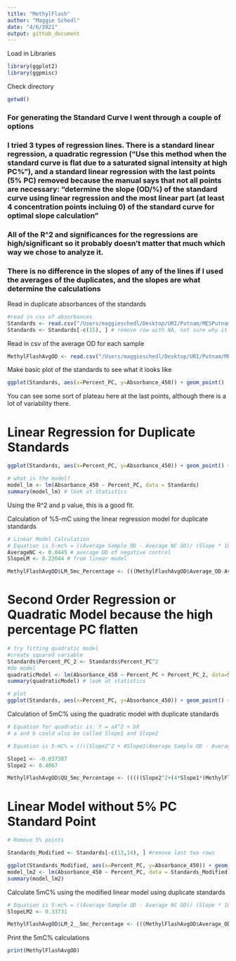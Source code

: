```yaml
---
title: "MethylFlash"
author: "Maggie Schedl"
date: "4/6/2021"
output: github_document
---
```

Load in Libraries
```r
library(ggplot2)
library(ggpmisc)
```
Check directory
```r
getwd()
```

### For generating the Standard Curve I went through a couple of options
### I tried 3 types of regression lines.  There is a standard linear regression, a quadratic regression ("Use this method when the standard curve is flat due to a saturated signal intensity at high PC%"), and a standard linear regression with the last points (5% PC) removed because the manual says that not all points are necessary: "determine the slope (OD/%) of the standard curve using linear regression and the most linear part (at least 4 concentration points incluing 0) of the standard curve for optimal slope calculation" 
### All of the R^2 and significances for the regressions are high/significant so it probably doesn't matter that much which way we chose to analyze it. 
### There is no difference in the slopes of any of the lines if I used the averages of the duplicates, and the slopes are what determine the calculations 



Read in duplicate absorbances of the standards 
```r
#read in csv of absorbances
Standards <- read.csv("/Users/maggieschedl/Desktop/URI/Putnam/MESPutnam_Open_Lab_Notebook/csv_files/PC_Standard_Curve.csv")
Standards <- Standards[-c(15), ] # remove row with NA, not sure why it inputs like that
```

Read in csv of the average OD for each sample
```r
MethylFlashAvgOD <- read.csv("/Users/maggieschedl/Desktop/URI/Putnam/MESPutnam_Open_Lab_Notebook/csv_files/MethylFlash-20210402-Average.csv")
```

Make basic plot of the standards to see what it looks like
```r
ggplot(Standards, aes(x=Percent_PC, y=Absorbance_450)) + geom_point()
```
You can see some sort of plateau here at the last points, although there is a lot of variability there. 

# Linear Regression for Duplicate Standards
```r
ggplot(Standards, aes(x=Percent_PC, y=Absorbance_450)) + geom_point() + geom_smooth(method=lm, se=FALSE) + stat_poly_eq(formula = y ~ x , aes(label = paste(..eq.label.., ..rr.label.., sep = "~~~")), parse = TRUE) 

# what is the model?
model_lm <- lm(Absorbance_450 ~ Percent_PC, data = Standards)
summary(model_lm) # look at statistics
```
Using the R^2 and p value, this is a good fit. 

Calculation of %5-mC using the linear regression model for duplicate standards

```r
# Linear Model Calculation
# Equation is 5-mc% = ((Average Sample OD - Average NC OD)/ (Slope * 100ng)) * 100
AverageNC <- 0.0445 # average OD of negative control 
SlopeLM <- 0.22044 # from linear model

MethylFlashAvgOD$LM_5mc_Percentage <- (((MethylFlashAvgOD$Average_OD-AverageNC)/(SlopeLM * 100))*100)
```


# Second Order Regression or Quadratic Model because the high percentage PC flatten

```r
# try fitting quadratic model
#create squared variable
Standards$Percent_PC_2 <- Standards$Percent_PC^2
#do model
quadraticModel <- lm(Absorbance_450 ~ Percent_PC + Percent_PC_2, data=Standards)
summary(quadraticModel) # look at statistics

# plot
ggplot(Standards, aes(x=Percent_PC, y=Absorbance_450)) + geom_point() + stat_smooth(method = "lm", formula = y ~ x + I(x^2), size = 1, se=FALSE) + stat_poly_eq(formula = y ~ x + I(x^2), aes(label = paste(..eq.label.., ..rr.label.., sep = "~~~")), parse = TRUE)
```

Calculation of 5mC% using the quadratic model with duplicate standards 
```r
# Equation for quadratic is: Y = aX^2 + bX 
# a and b could also be called Slope1 and Slope2

# Equation is 5-mC% = ((((Slope2^2 + 4Slope1(Average Sample OD - Average NC OD)^0.5) - Slope2 )/2Slope1)/100)*100

Slope1 <- -0.037307
Slope2 <- 0.4067

MethylFlashAvgOD$QU_5mc_Percentage <- (((((Slope2^2+(4*Slope1*(MethylFlashAvgOD$Average_OD-AverageNC)))^.5)-Slope2)/(2*Slope1))/100)*100
```

# Linear Model without 5% PC Standard Point

```r
# Remove 5% points

Standards_Modified <- Standards[-c(13,14), ] #remove last two rows

ggplot(Standards_Modified, aes(x=Percent_PC, y=Absorbance_450)) + geom_point() + geom_smooth(method=lm, se=FALSE) + stat_poly_eq(formula = y ~ x , aes(label = paste(..eq.label.., ..rr.label.., sep = "~~~")), parse = TRUE) 
model_lm2 <- lm(Absorbance_450 ~ Percent_PC, data = Standards_Modified)
summary(model_lm2)  
```

Calculate 5mC% using the modified linear model using duplicate standards
```r
# Equation is 5-mc% = ((Average Sample OD - Average NC OD)/ (Slope * 100ng)) * 100
SlopeLM2 <- 0.33731

MethylFlashAvgOD$LM_2__5mc_Percentage <- (((MethylFlashAvgOD$Average_OD-AverageNC)/(SlopeLM2 * 100))*100)

```


Print the 5mC% calculations

```r
print(MethylFlashAvgOD)
```













